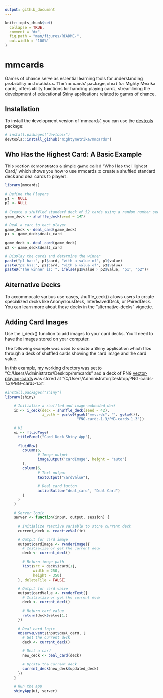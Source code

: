 ```yaml
---
output: github_document
---
```


<!-- README.md is generated from README.Rmd. Please edit that file -->

```r
knitr::opts_chunk$set(
  collapse = TRUE,
  comment = "#>",
  fig.path = "man/figures/README-",
  out.width = "100%"
)
```


# mmcards

Games of chance serve as essential learning tools for understanding probability and statistics. The 'mmcards' package, short for Mighty Metrika cards, offers utility functions for handling playing cards, streamlining the development of educational Shiny applications related to games of chance.

## Installation

To install the development version of 'mmcards', you can use the [devtools](https://devtools.r-lib.org/) package:

```r
# install.packages("devtools")
devtools::install_github("mightymetrika/mmcards")
```


## Who Has the Highest Card: A Basic Example

This section demonstrates a simple game called "Who Has the Highest Card," which shows you how to use mmcards to create a shuffled standard deck and deal cards to players.

```r
library(mmcards)

# Define the Players
p1 <- NULL
p2 <- NULL

# Create a shuffled standard deck of 52 cards using a random number seed for reproducibility
game_deck <- shuffle_deck(seed = 147)

# Deal a card to each player
game_deck <- deal_card(game_deck)
p1 <- game_deck$dealt_card

game_deck <- deal_card(game_deck)
p2 <- game_deck$dealt_card

# Display the cards and determine the winner
paste("p1 has:", p1$card, "with a value of", p1$value)
paste("p2 has:", p2$card, "with a value of", p2$value)
paste0("The winner is: ", ifelse(p1$value > p2$value, "p1", "p2"))

```


## Alternative Decks

To accommodate various use-cases, shuffle_deck() allows users to create specialized decks like AnonymousDeck, InterleavedDeck, or PairedDeck. You can learn more about these decks in the "alternative-decks" vignette.

## Adding Card Images

Use the i_deck() function to add images to your card decks. You'll need to have the images stored on your computer.

The following example was used to create a Shiny application which flips through a deck of shuffled cards showing the card image and the card value.

In this example, my working directory was set to "C:/Users/Administrator/Desktop/mmcards" and a deck of PNG [vector-playing-cards](https://code.google.com/archive/p/vector-playing-cards/downloads) was stored at "C:/Users/Administrator/Desktop/PNG-cards-1.3/PNG-cards-1.3".

```r
#install.packages("shiny")
library(shiny)

    # Initialize a shuffled and image-embedded deck
    ic <- i_deck(deck = shuffle_deck(seed = 42),
                 i_path = paste0(gsub("mmcards", "", getwd()),
                                 "PNG-cards-1.3/PNG-cards-1.3"))

    # UI
    ui <- fluidPage(
      titlePanel("Card Deck Shiny App"),

      fluidRow(
        column(6,
               # Image output
               imageOutput("cardImage", height = "auto")
        ),
        column(6,
               # Text output
               textOutput("cardValue"),

               # Deal card button
               actionButton("deal_card", "Deal Card")
        )
      )
    )

    # Server logic
    server <- function(input, output, session) {

      # Initialize reactive variable to store current deck
      current_deck <- reactiveVal(ic)

      # Output for card image
      output$cardImage <- renderImage({
        # Initialize or get the current deck
        deck <- current_deck()

        # Return image path
        list(src = deck$icard[1],
             width = 250,
             height = 350)
      }, deleteFile = FALSE)

      # Output for card value
      output$cardValue <- renderText({
        # Initialize or get the current deck
        deck <- current_deck()

        # Return card value
        return(deck$value[1])
      })

      # Deal card logic
      observeEvent(input$deal_card, {
        # Get the current deck
        deck <- current_deck()

        # Deal a card
        new_deck <- deal_card(deck)

        # Update the current deck
        current_deck(new_deck$updated_deck)
      })
    }

    # Run the app
    shinyApp(ui, server)
```
